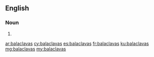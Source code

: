 ==English==

===Noun===
{{head|en|plural}}

# {{plural of|balaclava|lang=en}}

[[ar:balaclavas]]
[[cy:balaclavas]]
[[es:balaclavas]]
[[fr:balaclavas]]
[[ku:balaclavas]]
[[mg:balaclavas]]
[[my:balaclavas]]